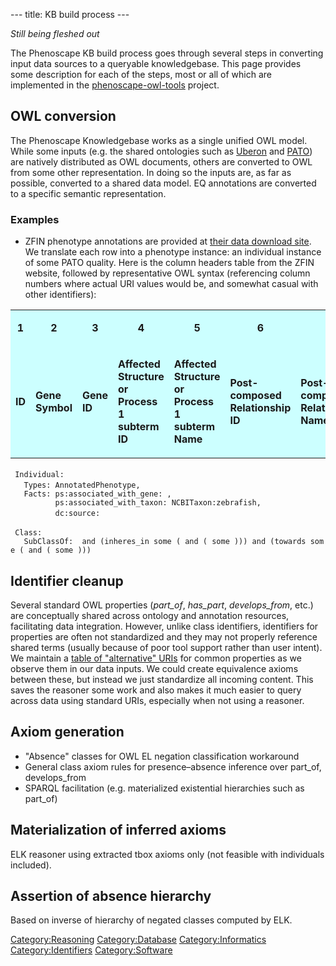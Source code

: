 ---
title: KB build process
---

''Still being fleshed out''

The Phenoscape KB build process goes through several steps in converting input data sources to a queryable knowledgebase. This page provides some description for each of the steps, most or all of which are implemented in the [https://github.com/phenoscape/phenoscape-owl-tools phenoscape-owl-tools] project.

==OWL conversion==
The Phenoscape Knowledgebase works as a single unified OWL model. While some inputs (e.g. the shared ontologies such as [http://uberon.org/ Uberon] and [http://purl.obolibrary.org/obo/pato PATO]) are natively distributed as OWL documents, others are converted to OWL from some other representation. In doing so the inputs are, as far as possible, converted to a shared data model. EQ annotations are converted to a specific semantic representation.
===Examples===
* ZFIN phenotype annotations are provided at [http://zfin.org/downloads their data download site]. We translate each row into a phenotype instance: an individual instance of some PATO quality. Here is the column headers table from the ZFIN website, followed by representative OWL syntax (referencing column numbers where actual URI values would be, and somewhat casual with other identifiers):

<table class="summary1">
<tr>
<td style="font-weight: bold; background-color: #CCFFFF; text-align: center">1</td>

<td style="font-weight: bold; background-color: #CCFFFF; text-align: center">2</td>

<td style="font-weight: bold; background-color: #CCFFFF; text-align: center">3</td>

<td style="font-weight: bold; background-color: #CCFFFF; text-align: center">4</td>

<td style="font-weight: bold; background-color: #CCFFFF; text-align: center">5</td>

<td style="font-weight: bold; background-color: #CCFFFF; text-align: center">6</td>

<td style="font-weight: bold; background-color: #CCFFFF; text-align: center">7</td>

<td style="font-weight: bold; background-color: #CCFFFF; text-align: center">8</td>

<td style="font-weight: bold; background-color: #CCFFFF; text-align: center">9</td>

<td style="font-weight: bold; background-color: #CCFFFF; text-align: center">10</td>

<td style="font-weight: bold; background-color: #CCFFFF; text-align: center">11</td>

<td style="font-weight: bold; background-color: #CCFFFF; text-align: center">12</td>

<td style="font-weight: bold; background-color: #CCFFFF; text-align: center">13</td>

<td style="font-weight: bold; background-color: #CCFFFF; text-align: center">14</td>

<td style="font-weight: bold; background-color: #CCFFFF; text-align: center">15</td>

<td style="font-weight: bold; background-color: #CCFFFF; text-align: center">16</td>

<td style="font-weight: bold; background-color: #CCFFFF; text-align: center">17</td>

<td style="font-weight: bold; background-color: #CCFFFF; text-align: center">18</td>

<td style="font-weight: bold; background-color: #CCFFFF; text-align: center">19</td>

<td style="font-weight: bold; background-color: #CCFFFF; text-align: center">20</td>

<td style="font-weight: bold; background-color: #CCFFFF; text-align: center">21</td>

<td style="font-weight: bold; background-color: #CCFFFF; text-align: center">22</td>

<td style="font-weight: bold; background-color: #CCFFFF; text-align: center">23</td>

<td style="font-weight: bold; background-color: #CCFFFF; text-align: center">24</td>

<td style="font-weight: bold; background-color: #CCFFFF; text-align: center">25</td>

<td style="font-weight: bold; background-color: #CCFFFF; text-align: center">26</td>

</tr>
<tr>

<td style="font-weight: bold; background-color: #CCFFFF;">ID</td>

<td style="font-weight: bold; background-color: #CCFFFF;">Gene Symbol</td>

<td style="font-weight: bold; background-color: #CCFFFF;">Gene ID</td>

<td style="font-weight: bold; background-color: #CCFFFF;">Affected Structure or Process 1 subterm ID</td>

<td style="font-weight: bold; background-color: #CCFFFF;">Affected Structure or Process 1 subterm Name</td>

<td style="font-weight: bold; background-color: #CCFFFF;">Post-composed Relationship ID</td>

<td style="font-weight: bold; background-color: #CCFFFF;">Post-composed Relationship Name</td>

<td style="font-weight: bold; background-color: #CCFFFF;">Affected Structure or Process 1 superterm ID</td>

<td style="font-weight: bold; background-color: #CCFFFF;">Affected Structure or Process 1 superterm Name</td>

<td style="font-weight: bold; background-color: #CCFFFF;">Phenotype Keyword ID</td>

<td style="font-weight: bold; background-color: #CCFFFF;">Phenotype Keyword Name</td>

<td style="font-weight: bold; background-color: #CCFFFF;">Phenotype Tag</td>

<td style="font-weight: bold; background-color: #CCFFFF;">Affected Structure or Process 2 subterm ID</td>

<td style="font-weight: bold; background-color: #CCFFFF;">Affected Structure or Process 2 subterm name</td>

<td style="font-weight: bold; background-color: #CCFFFF;">Post-composed Relationship (rel) ID</td>

<td style="font-weight: bold; background-color: #CCFFFF;">Post-composed Relationship (rel) Name</td>

<td style="font-weight: bold; background-color: #CCFFFF;">Affected Structure or Process 2 superterm ID</td>

<td style="font-weight: bold; background-color: #CCFFFF;">Affected Structure or Process 2 superterm name</td>

<td style="font-weight: bold; background-color: #CCFFFF;">Genotype ID</td>

<td style="font-weight: bold; background-color: #CCFFFF;">Genotype Display Name</td>

<td style="font-weight: bold; background-color: #CCFFFF;">Knockdown Reagent ID</td>

<td style="font-weight: bold; background-color: #CCFFFF;">Start Stage ID</td>

<td style="font-weight: bold; background-color: #CCFFFF;">End Stage ID</td>

<td style="font-weight: bold; background-color: #CCFFFF;">Genotype Environment ID</td>

<td style="font-weight: bold; background-color: #CCFFFF;">Publication ID</td>

<td style="font-weight: bold; background-color: #CCFFFF;">Figure ID</td>

</tr>
</table>
  Individual: <uuid_1>
    Types: AnnotatedPhenotype, <uuid_2>
    Facts: ps:associated_with_gene: <col_3>,
           ps:associated_with_taxon: NCBITaxon:zebrafish, 
           dc:source: <col_26>
  
  Class: <uuid_2>
    SubClassOf: <col_10> and (inheres_in some (<col_4> and (<col_6> some <col_8>))) and (towards some (<col_13> and (<col_15> some <col_17>)))

==Identifier cleanup==
Several standard OWL properties (''part_of'', ''has_part'', ''develops_from'', etc.) are conceptually shared across ontology and annotation resources, facilitating data integration. However, unlike class identifiers, identifiers for properties are often not standardized and they may not properly reference shared terms (usually because of poor tool support rather than user intent). We maintain a [https://github.com/phenoscape/phenoscape-owl-tools/blob/master/src/main/scala/org/phenoscape/owl/PropertyNormalizer.scala table of "alternative" URIs] for common properties as we observe them in our data inputs. We could create equivalence axioms between these, but instead we just standardize all incoming content. This saves the reasoner some work and also makes it much easier to query across data using standard URIs, especially when not using a reasoner.

==Axiom generation==
* "Absence" classes for OWL EL negation classification workaround
* General class axiom rules for presence–absence inference over part_of, develops_from
* SPARQL facilitation (e.g. materialized existential hierarchies such as part_of)

==Materialization of inferred axioms==
ELK reasoner using extracted tbox axioms only (not feasible with individuals included).

==Assertion of absence hierarchy==
Based on inverse of hierarchy of negated classes computed by ELK.

[[Category:Reasoning]]
[[Category:Database]]
[[Category:Informatics]]
[[Category:Identifiers]]
[[Category:Software]]